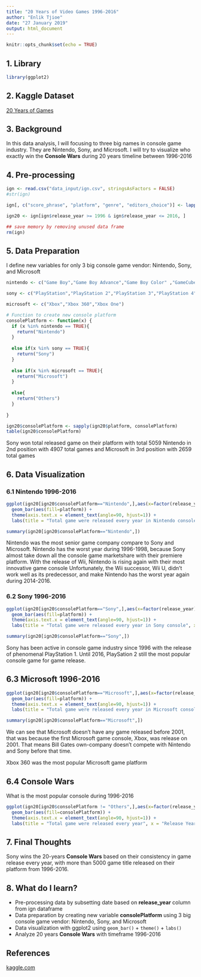```yaml
---
title: "20 Years of Video Games 1996-2016"
author: "Enlik Tjioe"
date: "27 January 2019"
output: html_document
---
```


```r
knitr::opts_chunk$set(echo = TRUE)
```

## 1. Library
```r
library(ggplot2)
```


## 2. Kaggle Dataset
[20 Years of Games](https://www.kaggle.com/egrinstein/20-years-of-games)

## 3. Background
In this data analysis, I will focusing to three big names in console game industry. They are Nintendo, Sony, and Microsoft. I will try to visualize who exactly win the **Console Wars** during 20 years timeline between 1996-2016

## 4. Pre-processing
```r
ign <- read.csv("data_input/ign.csv", stringsAsFactors = FALSE)
#str(ign)

ign[, c("score_phrase", "platform", "genre", "editors_choice")] <- lapply(ign[, c("score_phrase", "platform", "genre", "editors_choice")] , as.factor)

ign20 <- ign[ign$release_year >= 1996 & ign$release_year <= 2016, ]

## save memory by removing unused data frame
rm(ign)
```


## 5. Data Preparation
I define new variables for only 3 big console game vendor:
Nintendo, Sony, and Microsoft

```r
nintendo <- c("Game Boy","Game Boy Advance","Game Boy Color" ,"GameCube", "NES", "New Nintendo 3DS" ,"Nintendo 3DS","Nintendo 64", "Nintendo 64DD","Nintendo DS", "Nintendo DSi","Super NES","Wii","Wii U")

sony <- c("PlayStation","PlayStation 2","PlayStation 3","PlayStation 4" ,"PlayStation Portable","PlayStation Vita")

microsoft <- c("Xbox","Xbox 360","Xbox One")

# Function to create new console platform
consolePlatform <- function(x) {
  if (x %in% nintendo == TRUE){
    return("Nintendo")
  }
  
  else if(x %in% sony == TRUE){
    return("Sony")  
  }
  
  else if(x %in% microsoft == TRUE){
    return("Microsoft")
  }
  
  else{
    return("Others")
  }
  
}

ign20$consolePlatform <- sapply(ign20$platform, consolePlatform)
table(ign20$consolePlatform)
```
Sony won total released game on their platform with total 5059
Nintendo in 2nd position with 4907 total games
and Microsoft in 3rd position with 2659 total games

## 6. Data Visualization
### 6.1 Nintendo 1996-2016
```r
ggplot(ign20[ign20$consolePlatform=="Nintendo",],aes(x=factor(release_year))) +
  geom_bar(aes(fill=platform)) +
  theme(axis.text.x = element_text(angle=90, hjust=1)) +
  labs(title = "Total game were released every year in Nintendo console", x = "Release Year", y = "Total Game")

summary(ign20[ign20$consolePlatform=="Nintendo",])
```
Nintendo was the most senior game company compare to Sony and Microsoft.
Nintendo has the worst year during 1996-1998, because Sony almost take down all the console game marketshare with their premiere platform.
With the release of Wii, Nintendo is rising again with their most innovative game console
Unfortunately, the Wii successor, Wii U, didn't work well as its predecessor, and make Nintendo has the worst year again during 2014-2016.


### 6.2 Sony 1996-2016
```r
ggplot(ign20[ign20$consolePlatform=="Sony",],aes(x=factor(release_year))) +
  geom_bar(aes(fill=platform)) +
  theme(axis.text.x = element_text(angle=90, hjust=1)) +
  labs(title = "Total game were released every year in Sony console", x = "Release Year", y = "Total Game")

summary(ign20[ign20$consolePlatform=="Sony",])
```
Sony has been active in console game industry since 1996 with the release of phenomenal PlayStation 1.
Until 2016, PlaySation 2 still the most popular console game for game release.


## 6.3 Microsoft 1996-2016
```r
ggplot(ign20[ign20$consolePlatform=="Microsoft",],aes(x=factor(release_year))) +
  geom_bar(aes(fill=platform)) +
  theme(axis.text.x = element_text(angle=90, hjust=1)) +
  labs(title = "Total game were released every year in Microsoft console", x = "Release Year", y = "Total Game")

summary(ign20[ign20$consolePlatform=="Microsoft",])
```
We can see that Microsoft doesn't have any game released before 2001, that was because the first Microsoft game console, Xbox, was release on 2001. That means Bill Gates own-company doesn't compete with Nintendo and Sony before that time.

Xbox 360 was the most popular Microsoft game platform

## 6.4 Console Wars
What is the most popular console during 1996-2016
```r
ggplot(ign20[ign20$consolePlatform != "Others",],aes(x=factor(release_year))) +
  geom_bar(aes(fill=consolePlatform)) +
  theme(axis.text.x = element_text(angle=90, hjust=1)) +
  labs(title = "Total game were released every year", x = "Release Year", y = "Total Game")
```


## 7. Final Thoughts
Sony wins the 20-years **Console Wars** based on their consistency in game release every year, with more than 5000 game title released on their platform from 1996-2016.


## 8. What do I learn?
* Pre-processing data by subsetting date based on **release_year** column from ign dataframe
* Data preparation by creating new variable **consolePlatform** using 3 big console game vendor: Nintendo, Sony, and Microsoft
* Data visualization with ggplot2 using `geom_bar()` + `theme()` + `labs()`
* Analyze 20 years **Console Wars** with timeframe 1996-2016

## References
[kaggle.com](https://www.kaggle.com/jonathanbouchet/ign-data-20-years-of-vg)
